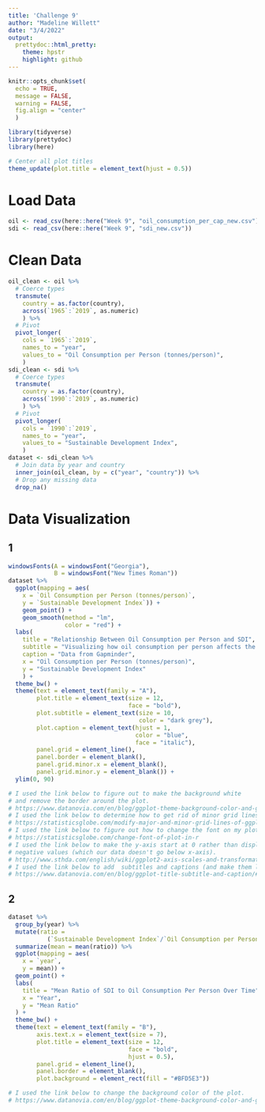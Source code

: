 ---
title: 'Challenge 9'
author: "Madeline Willett"
date: "3/4/2022"
output:
  prettydoc::html_pretty:
    theme: hpstr
    highlight: github
---

```{r setup, include=FALSE}
knitr::opts_chunk$set(
  echo = TRUE, 
  message = FALSE, 
  warning = FALSE, 
  fig.align = "center"
  )
```

```{r libs}
library(tidyverse)
library(prettydoc)
library(here)
```

```{r formatting, include = FALSE}
# Center all plot titles
theme_update(plot.title = element_text(hjust = 0.5))
```

# Load Data

```{r load}
oil <- read_csv(here::here("Week 9", "oil_consumption_per_cap_new.csv"))
sdi <- read_csv(here::here("Week 9", "sdi_new.csv"))
```

# Clean Data

```{r clean}
oil_clean <- oil %>%
  # Coerce types
  transmute(
    country = as.factor(country),
    across(`1965`:`2019`, as.numeric)
    ) %>% 
  # Pivot 
  pivot_longer(
    cols = `1965`:`2019`, 
    names_to = "year",
    values_to = "Oil Consumption per Person (tonnes/person)",
    )
sdi_clean <- sdi %>% 
  # Coerce types
  transmute(
    country = as.factor(country),
    across(`1990`:`2019`, as.numeric)
    ) %>% 
  # Pivot
  pivot_longer(
    cols = `1990`:`2019`, 
    names_to = "year",
    values_to = "Sustainable Development Index",
    ) 
dataset <- sdi_clean %>% 
  # Join data by year and country
  inner_join(oil_clean, by = c("year", "country")) %>% 
  # Drop any missing data
  drop_na()
```

# Data Visualization

## 1

```{r}
windowsFonts(A = windowsFont("Georgia"),
             B = windowsFont("New Times Roman")) 
dataset %>%
  ggplot(mapping = aes(
    x = `Oil Consumption per Person (tonnes/person)`, 
    y = `Sustainable Development Index`)) +
    geom_point() +
    geom_smooth(method = "lm", 
                color = "red") +
  labs(
    title = "Relationship Between Oil Consumption per Person and SDI",
    subtitle = "Visualizing how oil consumption per person affects the Sustainable Development Index",
    caption = "Data from Gapminder",
    x = "Oil Consumption per Person (tonnes/person)",
    y = "Sustainable Development Index"
    ) +
  theme_bw() +
  theme(text = element_text(family = "A"),
        plot.title = element_text(size = 12, 
                                  face = "bold"),
        plot.subtitle = element_text(size = 10, 
                                     color = "dark grey"),
        plot.caption = element_text(hjust = 1, 
                                    color = "blue", 
                                    face = "italic"),
        panel.grid = element_line(),
        panel.border = element_blank(),
        panel.grid.minor.x = element_blank(),
        panel.grid.minor.y = element_blank()) +
  ylim(0, 90)

# I used the link below to figure out to make the background white 
# and remove the border around the plot.
# https://www.datanovia.com/en/blog/ggplot-theme-background-color-and-grids/
# I used the link below to determine how to get rid of minor grid lines.
# https://statisticsglobe.com/modify-major-and-minor-grid-lines-of-ggplot2-plot-in-r
# I used the link below to figure out how to change the font on my plot.
# https://statisticsglobe.com/change-font-of-plot-in-r
# I used the link below to make the y-axis start at 0 rather than display 
# negative values (which our data doesn't go below x-axis).
# http://www.sthda.com/english/wiki/ggplot2-axis-scales-and-transformations
# I used the link below to add  subtitles and captions (and make them look cool).
# https://www.datanovia.com/en/blog/ggplot-title-subtitle-and-caption/#:~:text=For%20example%2C%20to%20set%20a,%E2%80%9Cbold%E2%80%9D%20and%20%E2%80%9Cbold.
```

## 2

```{r}
dataset %>%
  group_by(year) %>%
  mutate(ratio = 
           (`Sustainable Development Index`/`Oil Consumption per Person (tonnes/person)`)) %>%
  summarize(mean = mean(ratio)) %>%
  ggplot(mapping = aes(
    x = `year`, 
    y = mean)) +
  geom_point() + 
  labs(
    title = "Mean Ratio of SDI to Oil Consumption Per Person Over Time",
    x = "Year",
    y = "Mean Ratio"
  ) +
  theme_bw() +
  theme(text = element_text(family = "B"),
        axis.text.x = element_text(size = 7),
        plot.title = element_text(size = 12, 
                                  face = "bold", 
                                  hjust = 0.5),
        panel.grid = element_line(),
        panel.border = element_blank(),
        plot.background = element_rect(fill = "#BFD5E3"))

# I used the link below to change the background color of the plot.
# https://www.datanovia.com/en/blog/ggplot-theme-background-color-and-grids/
```